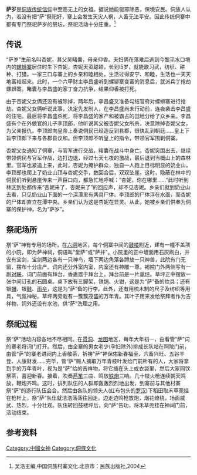 '''萨岁'''是[[侗族|侗族]][[侗族宗教|传统信仰]]中至高无上的女祖。据说她能驱邪除恶，保境安民。侗族人认为，若没有把“萨”祭祀好，寨上会发生天灾人祸，人畜无法平安。因此传统侗寨中都有专门祭祀萨岁的祭坛，祭祀活动十分庄重。<ref>吴浩主编,中国侗族村寨文化.北京市：民族出版社,2004</ref>

==传说==
“萨岁”生前名叫杏妮，其父吴睹囊，母亲仰香。夫妇俩在{{where|六甲}}落难后逃到今[[黎平|黎平]]水口境内的[[螺蛳寨|螺蛳寨]]居住时生下杏妮，杏妮天资聪颖，长到l5岁，就能歌习武，纺织、耕种、打猎。一家三口与寨上的乡亲和睦相处，生活过得安宁、和睦，生活也一天天地富裕起来。此时，一个六甲财主李昌盛听到螺铆寨变富的消息后，就派兵丁抢劫螺蛳寨。睹囊与李昌盛的家丁奋力抗争，结果仰香被打死。

由于杏妮父女俩还没有被除掉，两年后，李昌盛又准备勾结官府对螺蛳寨进行抢劫。杏妮父女俩听说此事，决定先发制人，在李昌盛尚未行动前，连夜袭击李昌盛的住宅。最后将李昌盛杀死，将李昌盛的家产和被霸占的田地分给了众乡亲。李昌盛有个在外做官的儿子李顶郎，他听说其父被杏妮父女所杀，决意除掉杏妮父女，为父亲报仇。李顶郎向皇帝上奏说侗民已经造反到县郡，很快乱到朝廷……皇上下旨李顶郎下来与各郡县议和。但李顶郎不听皇上的指令，带领官军围剿侗寨。

杏妮父女通知了侗寨，与官军进行交战，睹囊在战斗中身亡。杏妮突围出去，继续带领侗民与官军作战，边打边退，经过七天七夜的激战，最后退到当概山上的森林里。官军也紧追上来，此时，杏妮为掩护群众，独自一人跑上目标明显的奶业山，李顶郎也爬上了奶业山顶与杏妮交手，数回合后，双双坠崖。这时，隐蔽在林中的侗民们听到悬崖传来一声巨口向，都急忙地呼喊：“杏妮，你在哪里……”此时听到林区到处都传来“杏妮来了，杏妮来了”的回应声，却不见杏妮。乡亲们就到奶业山去看，只见奶业山下面的一个深潭里有两具尸体。李顶郎的尸体浮在水面，而杏妮的尸体却直立在潭中央。乡亲们认为这是杏妮在显灵。从此，她被乡亲们供奉为侗寨的保护神，名为“萨岁”。

==祭祀场所==
祭“萨”神有专用的场所，在[[六洞|六洞]]地区，每个侗寨中间的[[鼓楼|鼓楼]]附近，建有一幢不盖项的小院，即为萨神祠，侗语叫“堂萨”或“萨并”。小院里的正中墙面用石灰刷白，并安有宝剑，宝剑两边各有一只神鸟，墙下两边角落各蹲放一只神兽，此院有门无窗，摆布十分庄严。词内还分外室内室，内室还有神雕一尊。褐院门外两侧写有一副[[对联|对联]]。词门前面有拜台，香蛊置于拜台上，拜台前是一片[[草坪|草坪]]。草坪正中摆放一张中间订孔的石圆桌。桌下放有三脚架，铁锅、火钳，这是为“萨”备的炊具；还有银[[帽|帽]]、银[[鞋|鞋]]、[[雨伞|雨伞]]，这是为“萨”备的行李。此外，还有用梳木制的尺子及纺织等用具，气氛神秘。草坪两旁栽有一簇簇茂盛的万年青。其叶子用来发给祭拜者作为吉祥物，饲外还设有水池，供“萨”洗理之用。

==祭祀过程==
祭“萨”活动内容各地不尽相同。在[[贯洞|贯洞]]、[[龙图|龙图]]地区，每年大年初一，由看管“萨”词的寨老将词门打开。然后，由全寨的男女老少(孕妇除外)排成长队站在祠院门前，由管“萨”的寨老进祠内上香敬茶，祈祷“萨”神保佑新春福至、六畜兴旺、五谷丰登、人康财发……完毕，管“萨”赐人摘取万年青枝叶发给门前所有的人，大家将拿到手的万年青叶，视为是“萨”给的吉祥物，将它插在头上或衣袋里，然后大家同饮祭茶，喜迎新春。接着，吹奏[[芦笙|芦笙]]三曲、鸣放[[铁炮|铁炮]]三响。几十枝火枪连续朝天鸣放，鞭炮齐鸣。这时，排列队伍的人群即轰轰烈烈地出发，到寨前与其他村寨祭“萨”的游行队伍会合。然后由各队的领头人(红布包头的[[罗汉|罗汉]])下稻田取禾草蔸挂在枪杆上，祭“萨”队伍就洁浩荡荡往回走，边走边鸣枪放炮，烟花缭绕，场面威武、热烈，十分壮观。队伍转回鼓楼坪后，向“萨”告功，将禾草蔸挂在神祠门前，活动结束。
==参考资料==
{{reflist}}

[[Category:中國女神|Category:中國女神]]
[[Category:侗族文化|Category:侗族文化]]